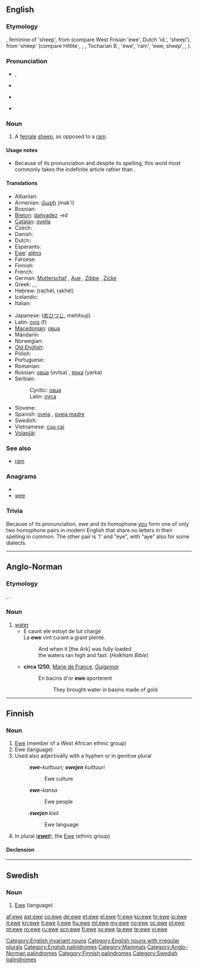 {{wikipedia|Sheep}}
{{also|Ewe|éwé}}
==English==

===Etymology===
{{etyl|ang}} {{term|eowu|ēowu|lang=ang}}, feminine of {{term|eow}} 'sheep', from {{proto|Germanic|awiz}} (compare West Frisian {{term|ei|lang=fy}} 'ewe', Dutch {{term|ooi|lang=nl}} 'id.', {{etyl|goh|-}} {{term|ouwi}} 'sheep'), from {{proto|Indo-European|h₂ówis}} 'sheep' (compare Hittite {{term|ḫau̯i|lang=hit}}, {{etyl|sga|-}} {{term|ói}}, {{etyl|la|-}} {{term|ovis}}, Tocharian B {{term|aw|ā(<sub>u</sub>)w|lang=txb}}, {{etyl|lt|-}} {{term|avis|avìs}} 'ewe', {{etyl|cu|-}} {{term|овьнъ|tr=ovĭnŭ|lang=cu}} 'ram', {{term|овьца||tr=ovĭca|lang=cu}} 'ewe; sheep', {{etyl|grc|-}} {{term|ὄϊς|tr=óïs|lang=grc}}, {{etyl|sa|-}} {{term|अवि|tr=ávi|lang=sa}}).

===Pronunciation===
* {{IPA|/juː/}}, {{SAMPA|/ju:/}}
* {{rhymes|uː}}
* {{homophones|u|yew|you}} {{qualifier|in all dialects}}
* {{homophones|hew|hue}} {{qualifier|in h-dropping dialects}}

===Noun===
{{en-noun|ewe}}

# A [[female]] [[sheep]], as opposed to a [[ram]].

====Usage notes====
* Because of its pronunciation and despite its spelling, this word most commonly takes the indefinite article {{term|a}} rather than {{term|an}}.

====Translations====
{{trans-top|female sheep}}
* Albanian: {{t-|sq|dele|xs=Albanian}}
* Armenian: [[մաքի]] (mak'i)
* Bosnian: {{t-|bs|ovca|f}}
* [[Breton]]: [[dañvadez]] {{f}} -ed {{p}}
* [[Catalan]]: [[ovella]] {{f}}
* Czech: {{t-|cs|ovce|f}}
* Danish: {{t|da|moderfår}}
* Dutch: {{t+|nl|ooi|f}}
* Esperanto: {{t-|eo|ŝafino|xs=Esperanto}}
* [[Ewe]]: [[alẽnɔ]]
* Faroese: {{t-|fo|ær|f|xs=Faroese}}
* Finnish: {{t+|fi|uuhi}}
* French: {{t+|fr|brebis|f}}
* German: [[Mutterschaf]] {{n}}, [[Aue]] {{f}}, [[Zibbe]] {{f}}, [[Zicke]] {{f}}
* Greek: {{t+|el|προβατίνα|f|tr=provatína}}, {{t|el|αρνάδα|f|tr=arnáda}}, {{t|el|αμνάδα|f|tr=amnáda}}
* Hebrew: {{t+|he|רחל|f}} (rachél, rakhél)
* Icelandic: {{t+|is|ær|f}}
* Italian: {{t+|it|pecora|f}}
{{trans-mid}}
* Japanese: {{t+|ja|牝羊, 雌羊}} ([[めひつじ]], mehitsuji)
* Latin: [[ovis]] (f)
* [[Macedonian]]: [[овца]] {{f}}
* Mandarin: {{t|cmn|母羊|tr=mǔyáng|sc=Hani}}
* Norwegian: {{t-|no|søye|c}}
* [[Old English]]: {{t-|ang|eowu|alt=ēowu|xs=Old English}}
* Polish: {{t+|pl|owca|f}}
* Portuguese: {{t+|pt|ovelha|f}}
* Romanian: {{t|ro|oita|f}}
* Russian: [[овца]] (ovtsa) {{f}}, [[ярка]] (yarka) {{f}}
* Serbian:
*: Cyrillic: [[овца]] {{f}}
*: Latin: [[ovca]] {{f}}
* Slovene: {{t+|sl|ovca|f}}
* Spanish: [[oveja]] {{f}}, [[oveja madre]] {{f}}
* Swedish: {{t+|sv|tacka|c}}
* Vietnamese: [[cuu cai]]
* [[Volapük]]: {{t-|vo|jijip|xs=Volapük}}
{{trans-bottom}}

===See also===
* [[ram]]

===Anagrams===
* {{alphagram|[[eew]]}}
* [[wee]]

===Trivia===
Because of its pronunciation, ewe and its homophone [[you]] form one of only two homophone pairs in modern English that share no letters in their spelling in common. The other pair is 'I' and "eye", with "aye" also for some dialects.

[[Category:English invariant nouns]]
[[Category:English nouns with irregular plurals]]
[[Category:English palindromes]]
[[Category:Mammals]]

----

==Anglo-Norman==

===Etymology===
{{etyl|fro|xno}} {{term|eve|lang=fro}}, {{etyl|la|xno}} {{term|aqua|lang=la}}.

===Noun===
{{xno-noun|f}}

# [[water]]
#* E caunt ele estoyt de tut chargé<br>La '''ewe''' vint curant a grant plenté.
#*: And when it [the Ark] was fully loaded<br> the waters ran high and fast. (''Holkham Bible'')
#*'''circa 1250''', [[wikipedia:Marie de France|Marie de France]], ''[[w:Lais of Marie de France|Guigemar]]''
#*:En bacins d'or '''ewe''' aporterent
#*::They brought water in basins made of gold

[[Category:Anglo-Norman palindromes]]
----

==Finnish==

===Noun===
{{infl|fi|noun}}

# [[Ewe]] (member of a West African ethnic group)
# Ewe (language)
# Used also adjectivally with a hyphen or in genitive plural
#: '''''ewe-'''kulttuuri; '''ewejen''' kulttuuri''
#:: Ewe culture
#: '''''ewe-'''kansa''
#:: Ewe people
#: '''''ewejen''' kieli''
#:: Ewe language
# In plural ('''''[[ewet]]'''''), the [[Ewe]] (ethnic group)

====Declension====
{{fi-decl-valo|ew|||e|ä}}

[[Category:Finnish palindromes]]

----

==Swedish==

===Noun===
{{sv-noun|g=c}}

# [[Ewe]] (language)

{{tbot entry|Swedish|Ewe|2008|April|sv}}

[[Category:Swedish palindromes]]

[[af:ewe]]
[[ast:ewe]]
[[co:ewe]]
[[de:ewe]]
[[et:ewe]]
[[el:ewe]]
[[fr:ewe]]
[[ko:ewe]]
[[hr:ewe]]
[[io:ewe]]
[[it:ewe]]
[[kn:ewe]]
[[lt:ewe]]
[[li:ewe]]
[[hu:ewe]]
[[ml:ewe]]
[[my:ewe]]
[[no:ewe]]
[[oc:ewe]]
[[pl:ewe]]
[[pt:ewe]]
[[ro:ewe]]
[[ru:ewe]]
[[scn:ewe]]
[[fi:ewe]]
[[sv:ewe]]
[[ta:ewe]]
[[te:ewe]]
[[vi:ewe]]